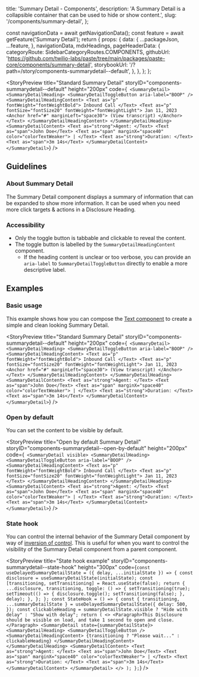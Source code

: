   title: 'Summary Detail - Components',
  description:
    'A Summary Detail is a collapsible container that can be used to hide or show content.',
  slug: '/components/summary-detail',
};



  const navigationData = await getNavigationData();
  const feature = await getFeature('Summary Detail');
  return {
    props: {
      data: {
        ...packageJson,
        ...feature,
      },
      navigationData,
      mdxHeadings,
      pageHeaderData: {
        categoryRoute: SidebarCategoryRoutes.COMPONENTS,
        githubUrl: 'https://github.com/twilio-labs/paste/tree/main/packages/paste-core/components/summary-detail',
        storybookUrl: '/?path=/story/components-summarydetail--default',
      },
    },
  };
};


<StoryPreview
  title="Standard Summary Detail"
  storyID="components-summarydetail--default"
  height="200px"
  code={`
<SummaryDetail>
  <SummaryDetailHeading>
    <SummaryDetailToggleButton aria-label="BOOP" />
    <SummaryDetailHeadingContent>
      <Text as="p" fontWeight="fontWeightBold">
        Inbound Call
      </Text>
      <Text as="p" fontSize="fontSize20" fontWeight="fontWeightLight">
        Jan 11, 2023
        <Anchor href="#" marginLeft="space30">
          (View transcript)
        </Anchor>
      </Text>
    </SummaryDetailHeadingContent>
  </SummaryDetailHeading>
  <SummaryDetailContent>
    <Text as="strong">Agent: </Text>
    <Text as="span">John Doe</Text>
    <Text as="span" marginX="space40" color="colorTextWeaker">
      |
    </Text>
    <Text as="strong">Duration: </Text>
    <Text as="span">3m 14s</Text>
  </SummaryDetailContent>
</SummaryDetail>`}
/>

## Guidelines

### About Summary Detail

The Summary Detail component displays a summary of information that can be expanded to show more information.
It can be used when you need more click targets & actions in a Disclosure Heading.


### Accessibility

- Only the toggle button is tabbable and clickable to reveal the content.
- The toggle button is labelled by the `SummaryDetailHeadingContent` component.
  - If the heading content is unclear or too verbose, you can provide an `aria-label` to `SummaryDetailToggleButton` directly to enable a more descriptive label.

## Examples

### Basic usage

This example shows how you can compose the [Text component](/primitives/text) to create a
simple and clean looking Summary Detail.

<StoryPreview
  title="Standard Summary Detail"
  storyID="components-summarydetail--default"
  height="200px"
  code={`
<SummaryDetail>
  <SummaryDetailHeading>
    <SummaryDetailToggleButton aria-label="BOOP" />
    <SummaryDetailHeadingContent>
      <Text as="p" fontWeight="fontWeightBold">
        Inbound Call
      </Text>
      <Text as="p" fontSize="fontSize20" fontWeight="fontWeightLight">
        Jan 11, 2023
        <Anchor href="#" marginLeft="space30">
          (View transcript)
        </Anchor>
      </Text>
    </SummaryDetailHeadingContent>
  </SummaryDetailHeading>
  <SummaryDetailContent>
    <Text as="strong">Agent: </Text>
    <Text as="span">John Doe</Text>
    <Text as="span" marginX="space40" color="colorTextWeaker">
      |
    </Text>
    <Text as="strong">Duration: </Text>
    <Text as="span">3m 14s</Text>
  </SummaryDetailContent>
</SummaryDetail>`}
/>

### Open by default

You can set the content to be visible by default.

<StoryPreview
  title="Open by default Summary Detail"
  storyID="components-summarydetail--open-by-default"
  height="200px"
  code={`
<SummaryDetail visible>
  <SummaryDetailHeading>
    <SummaryDetailToggleButton aria-label="BOOP" />
    <SummaryDetailHeadingContent>
      <Text as="p" fontWeight="fontWeightBold">
        Inbound Call
      </Text>
      <Text as="p" fontSize="fontSize20" fontWeight="fontWeightLight">
        Jan 11, 2023
      </Text>
    </SummaryDetailHeadingContent>
  </SummaryDetailHeading>
  <SummaryDetailContent>
    <Text as="strong">Agent: </Text>
    <Text as="span">John Doe</Text>
    <Text as="span" marginX="space40" color="colorTextWeaker">
      |
    </Text>
    <Text as="strong">Duration: </Text>
    <Text as="span">3m 14s</Text>
  </SummaryDetailContent>
</SummaryDetail>`}
/>

### State hook

You can control the internal behavior of the Summary Detail component by way of [inversion of control](https://kentcdodds.com/blog/inversion-of-control).
This is useful for when you want to control the visibility of the Summary Detail component from a parent component.

<StoryPreview
  title="State hook example"
  storyID="components-summarydetail--state-hook"
  height="300px"
  code={`const useDelayedSummaryDetailState = ({
  delay,
  ...initialState
}) => {
  const disclosure = useSummaryDetailState(initialState);
  const [transitioning, setTransitioning] = React.useState(false);
  return {
    ...disclosure,
    transitioning,
    toggle: () => {
      setTransitioning(true);
      setTimeout(() => {
        disclosure.toggle();
        setTransitioning(false);
      }, delay);
    },
  };
};
const StateHook = () => {
  const { transitioning, ...summaryDetailState } = useDelayedSummaryDetailState({
    delay: 500,
  });
  const clickableHeading = summaryDetailState.visible ? "Hide with delay" : "Show with delay";
  return (
    <>
      <Paragraph>This Disclosure should be visible on load, and take 1 second to open and close.</Paragraph>
      <SummaryDetail state={summaryDetailState}>
        <SummaryDetailHeading>
          <SummaryDetailToggleButton />
          <SummaryDetailHeadingContent>
            {transitioning ? "Please wait..." : clickableHeading}
          </SummaryDetailHeadingContent>
        </SummaryDetailHeading>
        <SummaryDetailContent>
          <Text as="strong">Agent: </Text>
          <Text as="span">John Doe</Text>
          <Text as="span" marginX="space40" color="colorTextWeaker">
            |
          </Text>
          <Text as="strong">Duration: </Text>
          <Text as="span">3m 14s</Text>
        </SummaryDetailContent>
      </SummaryDetail>
    </>
  );
};`}
/>
